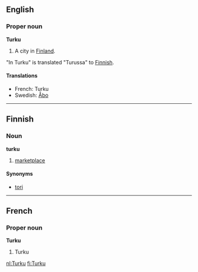 ==English==
{{wikipedia}}
===Proper noun===
'''Turku'''

#A city in [[Finland]].

"In Turku" is translated "Turussa" to [[Finnish]].

====Translations====

*French: Turku
*Swedish: [[Åbo]]

----
==Finnish==
===Noun===
'''turku'''
#[[marketplace]]

====Synonyms====
*[[tori]]

----
==French==
===Proper noun===
'''Turku'''

#Turku

[[nl:Turku]]
[[fi:Turku]]
